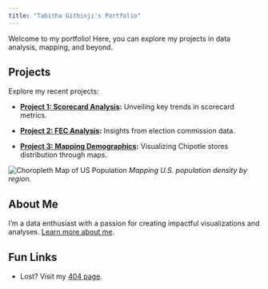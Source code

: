 ```yaml
---
title: "Tabitha Githinji's Portfolio"
---
```


Welcome to my portfolio! Here, you can explore my projects in data analysis, mapping, and beyond.

## Projects

Explore my recent projects:

-   [**Project 1: Scorecard Analysis**](project-1-alya-tabitha/scorecard_analysis.qmd)**:** Unveiling key trends in scorecard metrics.

-   [**Project 2: FEC Analysis**](project-2-fec-alya-tabitha/fec-analysis.qmd)**:** Insights from election commission data.

-   [**Project 3: Mapping Demographics**](project-3-mapping-sabzara-tabitha/mapping.qmd)**:** Visualizing Chipotle stores distribution through maps.

![Choropleth Map of US Population](project-3-mapping-sabzara-tabitha/Chloropleth%20map%20of%20US%20population.png) *Mapping U.S. population density by region.*

## About Me

I'm a data enthusiast with a passion for creating impactful visualizations and analyses. [Learn more about me](about.qmd).

## Fun Links

-   Lost? Visit my [404 page](404.qmd).
